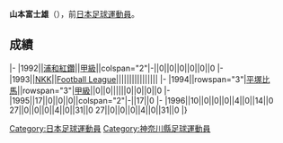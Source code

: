 {{Infobox football biography
|name=山本富士雄
|image=
|fullname=山本富士雄
|birth_date={{Birth date and age|1966|5|27}}
|cityofbirth=[[神奈川縣|神奈川縣]]
|countryofbirth=[[日本|日本]]
|position=[[後衛_(足球)|後衛]]
|currentclub=
|years=?-1992<br/>1993<br/>1994-1996
|clubs=[[浦和紅鑽|浦和紅鑽]]<br/>[[NKK_SC|NKK]]<br/>[[湘南比馬|平塚比馬]]
|caps(goals)=
|nationalyears=
|nationalteam=
|nationalcaps(goals)=
}}
'''山本富士雄'''（{{Bd|1966年|5月27日||}}），前[[日本|日本]][[足球|足球]][[運動員|運動員]]。

==成績==
{{Football player club statistics 1|YYN}}
{{Football player club statistics 2|JPN|YYN}}
|-
|1992||[[浦和紅鑽|浦和紅鑽]]||[[日本職業足球甲級聯賽|甲級]]||colspan="2"|-||0||0||0||0||0||0
|-
|1993||[[NKK_SC|NKK]]||[[Japan_Football_League|Football League]]||||||||||||||||
|-
|1994||rowspan="3"|[[湘南比馬|平塚比馬]]||rowspan="3"|[[日本職業足球甲級聯賽|甲級]]||0||0||||||0||0||0||0
|-
|1995||17||0||0||0||colspan="2"|-||17||0
|-
|1996||10||0||0||0||4||0||14||0
{{Football player club statistics 3|1|JPN}}27||0||0||0||4||0||31||0
{{Football player club statistics 5}}27||0||0||0||4||0||31||0
|}

{{Japan-sport-bio-stub}}
{{Soccer-player-stub}}
[[Category:日本足球運動員|Category:日本足球運動員]]
[[Category:神奈川縣足球運動員|Category:神奈川縣足球運動員]]